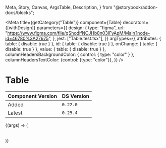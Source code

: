   Meta,
  Story,
  Canvas,
  ArgsTable,
  Description,
} from "@storybook/addon-docs/blocks";



<Meta
  title={getCategory("Table")}
  component={Table}
  decorators={[withDesign]}
  parameters={{
    design: {
      type: "figma",
      url:
        "https://www.figma.com/file/qShodlfNCJHb8n03IFyApM/Main?node-id=46780%3A27675",
    },
    jest: ["Table.test.tsx"],
  }}
  argTypes={{
    attributes: { table: { disable: true } },
    id: { table: { disable: true } },
    onChange: { table: { disable: true } },
    value: { table: { disable: true } },
    columnHeadersBackgroundColor: { control: { type: "color" } },
    columnHeadersTextColor: {control: {type: "color"}},
  }}
/>


# Table

| Component Version | DS Version |
| ----------------- | ---------- |
| Added             | `0.22.0`   |
| Latest            | `0.25.4`   |

<Description of={Table} />

<Canvas withToolbar>
  <Story
    name="Table"
    args={{
      columnHeaders: ["First Name", "Last Name", "Nickname", "Address1", "City", "Zipcode", "State"],
      tableData: [ ["Tom", "Nook", "Tanukichi", "Main Street", "New York", "23458", "NY" ], [ "Isabelle", "-", "Shizue", "Walnut Street", "New York", "23458", "NY"], [ "K.K.", "Slider", "Totakeke", "Niper Place", "New York", "98765", "NY"], [ "Sonny", "Resetti", "Risetto san", "Village Road", "New York", "09873", "NY" ], ],
      useRowHeaders: false,
      showRowDividers: true,
    }}
  >
    {(args) => (
      <Table {...args}>
      </Table>
    )}
  </Story>
</Canvas>

<ArgsTable story="Table" />
